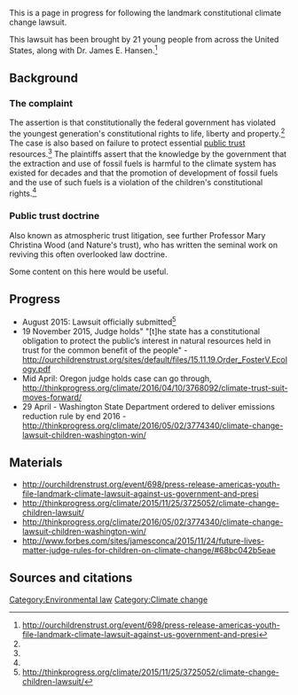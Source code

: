This is a page in progress for following the landmark constitutional climate change lawsuit.

This lawsuit has been brought by 21 young people from across the United States, along with Dr. James E. Hansen.<ref name="Trust">http://ourchildrenstrust.org/event/698/press-release-americas-youth-file-landmark-climate-lawsuit-against-us-government-and-presi</ref>


== Background ==

=== The complaint ===

The assertion is that constitutionally the federal government has violated the youngest generation's constitutional rights to life, liberty and property.<ref name="Trust" /> The case is also based on failure to protect essential [[public trust]] resources.<ref name="Trust" /> The plaintiffs assert that the knowledge by the government that the extraction and use of fossil fuels is harmful to the climate system has existed for decades and that the promotion of development of fossil fuels and the use of such fuels is a violation of the children's constitutional rights.<ref name="Trust" />

=== Public trust doctrine ===

Also known as atmospheric trust litigation, see further Professor Mary Christina Wood (and Nature's trust), who has written the seminal work on reviving this often overlooked law doctrine.

Some content on this here would be useful.

== Progress ==

*August 2015: Lawsuit officially submitted<ref name="TP">http://thinkprogress.org/climate/2015/11/25/3725052/climate-change-children-lawsuit/</ref>
*19 November 2015, Judge holds" "[t]he state has a constitutional obligation to protect the public’s interest in natural resources held in trust for the common benefit of the people" - http://ourchildrenstrust.org/sites/default/files/15.11.19.Order_FosterV.Ecology.pdf
*Mid April: Oregon judge holds case can go through, http://thinkprogress.org/climate/2016/04/10/3768092/climate-trust-suit-moves-forward/
*29 April - Washington State Department ordered to deliver emissions reduction rule by end 2016 -  http://thinkprogress.org/climate/2016/05/02/3774340/climate-change-lawsuit-children-washington-win/

== Materials ==

*http://ourchildrenstrust.org/event/698/press-release-americas-youth-file-landmark-climate-lawsuit-against-us-government-and-presi
*http://thinkprogress.org/climate/2015/11/25/3725052/climate-change-children-lawsuit/
*http://thinkprogress.org/climate/2016/05/02/3774340/climate-change-lawsuit-children-washington-win/
*http://www.forbes.com/sites/jamesconca/2015/11/24/future-lives-matter-judge-rules-for-children-on-climate-change/#68bc042b5eae


== Sources and citations ==
{{reflist}}

[[Category:Environmental law]]
[[Category:Climate change]]